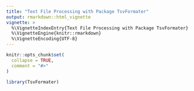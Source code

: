 ```yaml
---
title: "Text File Processing with Package TsvFormater"
output: rmarkdown::html_vignette
vignette: >
  %\VignetteIndexEntry{Text File Processing with Package TsvFormater}
  %\VignetteEngine{knitr::rmarkdown}
  %\VignetteEncoding{UTF-8}
---
```


```r
knitr::opts_chunk$set(
  collapse = TRUE,
  comment = "#>"
)
```

```r
library(TsvFormater)
```
